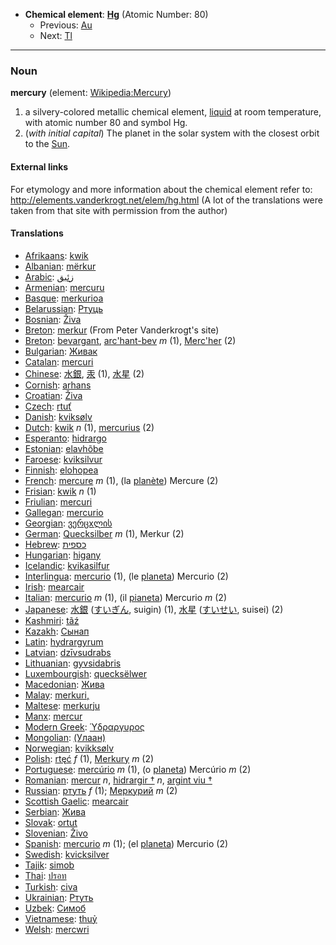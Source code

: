 *'''Chemical element''': '''[[Hg]]''' (Atomic Number: 80)
**Previous: [[Gold|Au]]
**Next: [[Thallium|Tl]]
----
=== Noun ===
'''mercury''' (element: [[en:Mercury (element)|Wikipedia:Mercury]])

#a silvery-colored metallic chemical element, [[liquid]] at room temperature, with atomic number 80 and symbol Hg.
# (''with initial capital'') The planet in the solar system with the closest orbit to the [[Sun]].

====External links====
For etymology and more information about the chemical element refer to:
http://elements.vanderkrogt.net/elem/hg.html
(A lot of the translations were taken from that site with permission from the author)

==== Translations ====
*[[Afrikaans]]: [[kwik]]
*[[Albanian]]: [[mërkur]]
*[[Arabic]]: [[زئبق]]
*[[Armenian]]: [[mercuru]]
*[[Basque]]: [[merkurioa]]
*[[Belarussian]]: [[Ртуць]]
*[[Bosnian]]: [[Živa]]
*[[Breton]]: [[merkur]] (From Peter Vanderkrogt's site)
*[[Breton]]: [[bevargant]], [[arc'hant-bev]] ''m'' (1), [[Merc'her]] (2)
*[[Bulgarian]]: [[Живак]]
*[[Catalan]]: [[mercuri]]
*[[Chinese]]: [[水銀]], [[汞]] (1), [[水星]] (2)
*[[Cornish]]: [[arhans]]
*[[Croatian]]: [[Živa]]
*[[Czech]]: [[rtuť]]
*[[Danish]]: [[kviksølv]]
*[[Dutch]]: [[kwik]] ''n'' (1), [[mercurius]] (2)
*[[Esperanto]]: [[hidrargo]]
*[[Estonian]]: [[elavhõbe]]
*[[Faroese]]: [[kviksilvur]]
*[[Finnish]]: [[elohopea]]
*[[French]]: [[mercure]] ''m'' (1), (la [[planète]]) Mercure (2)
*[[Frisian]]: [[kwik]] ''n'' (1)
*[[Friulian]]: [[mercuri]]
*[[Gallegan]]: [[mercurio]]
*[[Georgian]]: [[ვერცxლის]]
*[[German]]: [[Quecksilber]] ''m'' (1), Merkur (2)
*[[Hebrew]]: [[כספית]]
*[[Hungarian]]: [[higany]]
*[[Icelandic]]: [[kvikasilfur]]
*[[Interlingua]]: [[mercurio]] (1), (le [[planeta]]) Mercurio (2)
*[[Irish]]: [[mearcair]]
*[[Italian]]: [[mercurio]] ''m'' (1), (il [[pianeta]]) Mercurio ''m'' (2)
*[[Japanese]]: [[水銀]] ([[すいぎん]], suigin) (1), [[水星]] ([[すいせい]], suisei) (2)
*[[Kashmiri]]: [[tãź]]
*[[Kazakh]]: [[Сынап]]
*[[Latin]]: [[hydrargyrum]]
*[[Latvian]]: [[dzīvsudrabs]]
*[[Lithuanian]]: [[gyvsidabris]]
*[[Luxembourgish]]: [[quecksëlwer]]
*[[Macedonian]]: [[Жива]]
*[[Malay]]: [[merkuri,]]
*[[Maltese]]: [[merkurju]]
*[[Manx]]: [[mercur]]
*[[Modern Greek]]: [[Ύδραργυρος]] '' ''
*[[Mongolian]]: [[(Улаан)]]
*[[Norwegian]]: [[kvikksølv]]
*[[Polish]]: [[rtęć]] ''f'' (1), [[Merkury]] ''m'' (2)
*[[Portuguese]]: [[mercúrio]] ''m'' (1), (o [[planeta]]) Mercúrio ''m'' (2)
*[[Romanian]]: [[mercur]] ''n'', [[hidrargir †]] ''n'', [[argint viu †]]
*[[Russian]]: [[ртуть]] ''f'' (1); [[Меркурий]] ''m'' (2)
*[[Scottish Gaelic]]: [[mearcair]]
*[[Serbian]]: [[Жива]]
*[[Slovak]]: [[ortut]]
*[[Slovenian]]: [[Živo]]
*[[Spanish]]: [[mercurio]] ''m'' (1); (el [[planeta]]) Mercurio (2)
*[[Swedish]]: [[kvicksilver]]
*[[Tajik]]: [[simob]]
*[[Thai]]: [[ปรอท]]
*[[Turkish]]: [[civa]]
*[[Ukrainian]]: [[Ртуть]]
*[[Uzbek]]: [[Симоб]]
*[[Vietnamese]]: [[thuỷ]]
*[[Welsh]]: [[mercwri]]
